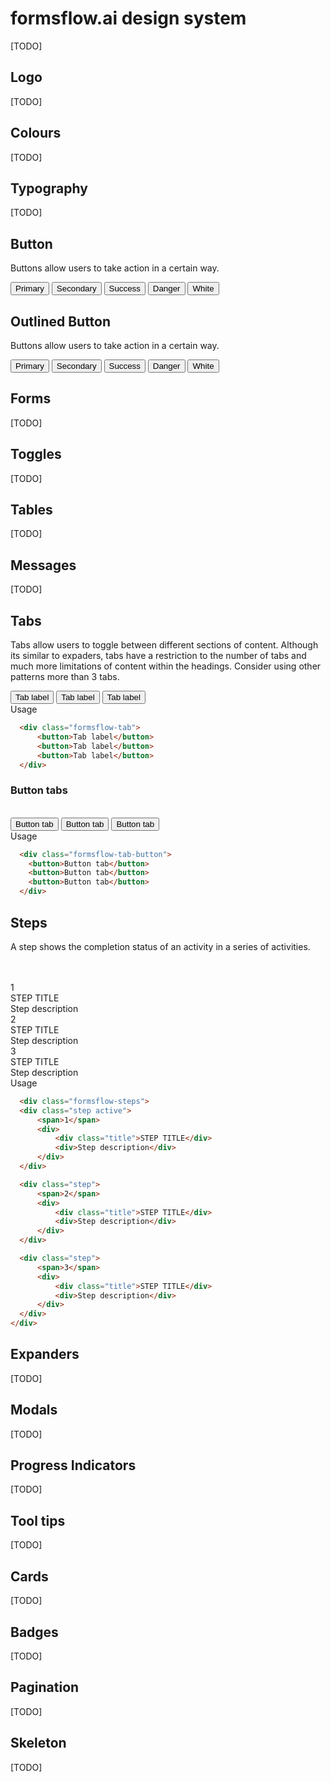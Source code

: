 
<Meta title="DESIGN SYSTEM" />

<style>
  {`
    .subheading {
      --mediumdark: '#999999';
      font-weight: 900;
      font-size: 13px;
      color: #999;
      letter-spacing: 6px;
      line-height: 24px;
      text-transform: uppercase;
      margin-bottom: 12px;
      margin-top: 40px;
    }

    .link-list {
      display: grid;
      grid-template-columns: 1fr;
      grid-template-rows: 1fr 1fr;
      row-gap: 10px;
    }

    @media (min-width: 620px) {
      .link-list {
        row-gap: 20px;
        column-gap: 20px;
        grid-template-columns: 1fr 1fr;
      }
    }

    @media all and (-ms-high-contrast:none) {
    .link-list {
        display: -ms-grid;
        -ms-grid-columns: 1fr 1fr;
        -ms-grid-rows: 1fr 1fr;
      }
    }

    .link-item {
      display: block;
      padding: 20px 30px 20px 15px;
      border: 1px solid #00000010;
      border-radius: 5px;
      transition: background 150ms ease-out, border 150ms ease-out, transform 150ms ease-out;
      color: #333333;
      display: flex;
      align-items: flex-start;
    }

    .link-item:hover {
      border-color: #1EA7FD50;
      transform: translate3d(0, -3px, 0);
      box-shadow: rgba(0, 0, 0, 0.08) 0 3px 10px 0;
    }

    .link-item:active {
      border-color: #1EA7FD;
      transform: translate3d(0, 0, 0);
    }

    .link-item strong {
      font-weight: 700;
      display: block;
      margin-bottom: 2px;
    }

    .link-item img {
      height: 40px;
      width: 40px;
      margin-right: 15px;
      flex: none;
    }

    .link-item span {
      font-size: 14px;
      line-height: 20px;
    }

    .tip {
      display: inline-block;
      border-radius: 1em;
      font-size: 11px;
      line-height: 12px;
      font-weight: 700;
      background: #E7FDD8;
      color: #66BF3C;
      padding: 4px 12px;
      margin-right: 10px;
      vertical-align: top;
    }

    .tip-wrapper {
      font-size: 13px;
      line-height: 20px;
      margin-top: 40px;
      margin-bottom: 40px;
    }

    .tip-wrapper code {
      font-size: 12px;
      display: inline-block;
    }
  `}
</style>

# formsflow.ai design system

[TODO]

## Logo
[TODO]

## Colours
[TODO]

## Typography
[TODO]

## Button
Buttons allow users to take action in a certain way.

<div class="formsflow-d-flex formsflow-child-m-3">
  <button class="formsflow-btn formsflow-btn-primary">Primary</button>  
  <button class="formsflow-btn formsflow-btn-secondary">Secondary</button>  
  <button class="formsflow-btn formsflow-btn-success">Success</button>  
  <button class="formsflow-btn formsflow-btn-danger">Danger</button> 
  <button class="formsflow-btn formsflow-btn-white">White</button> 
</div>  

## Outlined Button
  Buttons allow users to take action in a certain way.
  <div class="formsflow-d-flex formsflow-child-m-3">
  <button class="formsflow-btn formsflow-btn-primary-outline">Primary</button>  
  <button class="formsflow-btn formsflow-btn-secondary-outline">Secondary</button>  
  <button class="formsflow-btn formsflow-btn-success-outline">Success</button>  
  <button class="formsflow-btn formsflow-btn-danger-outline">Danger</button> 
  <button class="formsflow-btn formsflow-btn-white-outline">White</button> 
 </div> 


## Forms
[TODO]

## Toggles
[TODO]

## Tables
[TODO]

## Messages
[TODO]

## Tabs
Tabs allow users to toggle between different sections of content. Although its similar to expaders, tabs have a restriction to the
number of tabs and much more limitations of content within the headings. Consider using other patterns more than 3 tabs.  


<div class="formsflow-tab">
  <button>Tab label</button>
  <button>Tab label</button>
  <button>Tab label</button>
</div>

<div className="subheading">Usage</div>
  

  ```html dark
    <div class="formsflow-tab">
        <button>Tab label</button>
        <button>Tab label</button>
        <button>Tab label</button>
    </div>
  ```
### Button tabs  
<br/>
<div class="formsflow-tab-button">
  <button>Button tab</button>
  <button>Button tab</button>
  <button>Button tab</button>
</div>

<div className="subheading">Usage</div>

  ```html dark
    <div class="formsflow-tab-button">
      <button>Button tab</button>
      <button>Button tab</button>
      <button>Button tab</button>
    </div>
  ```
## Steps
A step shows the completion status of an activity in a series of activities.

<br/>  
<br/>

<div class="formsflow-steps">
  <div class="step active">
    <span>1</span>
    <div>
      <div class="title">STEP TITLE</div>
      <div>Step description</div>
    </div>
  </div>

  <div class="step">
    <span>2</span>
    <div>
      <div class="title">STEP TITLE</div>
      <div>Step description</div>
    </div>
  </div>

  <div class="step">
    <span>3</span>
    <div>
      <div class="title">STEP TITLE</div>
      <div>Step description</div>
    </div>
  </div>
</div>

<div className="subheading">Usage</div>

  ```html dark
    <div class="formsflow-steps">
    <div class="step active">
        <span>1</span>
        <div>
            <div class="title">STEP TITLE</div>
            <div>Step description</div>
        </div>
    </div>

    <div class="step">
        <span>2</span>
        <div>
            <div class="title">STEP TITLE</div>
            <div>Step description</div>
        </div>
    </div>

    <div class="step">
        <span>3</span>
        <div>
            <div class="title">STEP TITLE</div>
            <div>Step description</div>
        </div>
    </div>
</div>
  ```

## Expanders

[TODO]

## Modals
[TODO]

## Progress Indicators
[TODO]

## Tool tips
[TODO]

## Cards
[TODO]

## Badges
[TODO]

## Pagination
[TODO]

## Skeleton
[TODO]
